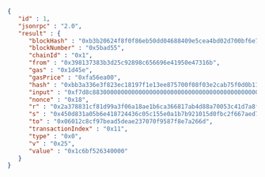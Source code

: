 
<Tabs>
  <TabItem value="JSON">

```json
{
   "id" : 1,
   "jsonrpc" : "2.0",
   "result" : {
      "blockHash" : "0xb3b20624f8f0f86eb50dd04688409e5cea4bd02d700bf6e79e9384d47d6a5a35",
      "blockNumber" : "0x5bad55",
      "chainId" : "0x1",
      "from" : "0x398137383b3d25c92898c656696e41950e47316b",
      "gas" : "0x1d45e",
      "gasPrice" : "0xfa56ea00",
      "hash" : "0xbb3a336e3f823ec18197f1e13ee875700f08f03e2cab75f0d0b118dabb44cba0",
      "input" : "0xf7d8c88300000000000000000000000000000000000000000000000000000000000cee6100000000000000000000000000000000000000000000000000000000000ac3e1",
      "nonce" : "0x18",
      "r" : "0x2a378831cf81d99a3f06a18ae1b6ca366817ab4d88a70053c41d7a8f0368e031",
      "s" : "0x450d831a05b6e418724436c05c155e0a1b7b921015d0fbc2f667aed709ac4fb5",
      "to" : "0x06012c8cf97bead5deae237070f9587f8e7a266d",
      "transactionIndex" : "0x11",
      "type" : "0x0",
      "v" : "0x25",
      "value" : "0x1c6bf526340000"
   }
}
```

  </TabItem>
</Tabs>

